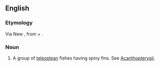 ==English==

===Etymology===
Via New {{etyl|la}}, from {{etyl|grc}} {{term|ἄκανθα||tr=akantha|thorn|lang=grc}} + {{term|πτερύγιον||tr=pterugion|wing, fin|lang=grc}}.

===Noun===
{{en-noun|-}} {{p}}

# {{zoology}} A group of [[teleostean]] fishes having spiny fins. See [[Acanthopterygii]].